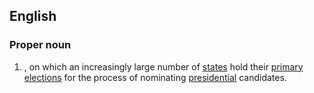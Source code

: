 ==English==
{{wikipedia}}

===Proper noun===
{{en-proper noun|-}}
# {{label|en|US|politics}} {{w|February 5}}, on which an increasingly large number of [[state]]s hold their [[primary]] [[election]]s for the process of nominating [[president]]ial candidates.